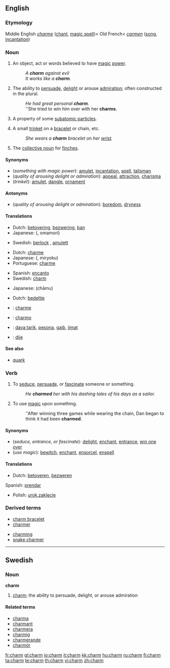 ==English==

===Etymology===
Middle English ''[[charme]]'' ([[chant]], [[magic spell]])< Old French< {{etyl|la}} ''[[carmen]]'' ([[song]], [[incantation]])

===Noun===
{{en-noun}}

# An object, act or words believed to have [[magic]] [[power]].
#: ''A '''charm''' against evil''
#: ''It works like a '''charm'''.''
# The ability to [[persuade]], [[delight]] or arouse [[admiration]]; often constructed in the plural.
#: ''He had great personal '''charm'''.''
#: ''She tried to win him over with her '''charms'''.
# {{physics}} A property of some [[subatomic particle]]s.
# A small [[trinket]] on a [[bracelet]] or chain, etc.
#: ''She wears a '''charm''' bracelet on her [[wrist]].''
# The [[collective noun]] for [[finch|finches]].

====Synonyms====
* (''something with magic power''): [[amulet]], [[incantation]], [[spell]], [[talisman]]
* (''quality of arousing delight or admiration''): [[appeal]], [[attraction]], [[charisma]]
* (''trinket''): [[amulet]], [[dangle]], [[ornament]]

====Antonyms====
* (''quality of arousing delight or admiration''): [[boredom]], [[dryness]]

====Translations====
{{trans-top|something with magic power}}
* Dutch: [[betovering]], [[bezwering]], [[ban]] 
* Japanese: {{Jpan|[[お守り]]}} ({{Jpan|[[おまもり]]}}, omamori)
{{trans-mid}}
* Swedish: [[berlock]] {{c}}, [[amulett]] {{c}}
{{trans-bottom}}

{{trans-top|quality of inspiring delight or admiration}}
* Dutch: [[charme]] 
* Japanese: {{Jpan|[[魅力]]}} ({{Jpan|[[みりょく]]}}, miryoku)
* Portuguese: [[charme]] {{m}}
{{trans-mid}}
* Spanish: [[encanto]] {{m}}
* Swedish: [[#English|charm]] {{c}}
{{trans-bottom}}

{{trans-top|property of subatomic particle}}
* Japanese: {{Jpan|[[チャーム]]}} (chāmu)
{{trans-mid}}
{{trans-bottom}}

{{trans-top|trinket}}
* Dutch: [[bedeltje]] 
{{trans-mid}}
{{trans-bottom}}

{{checktrans-top}}
* {{ttbc|French}}: [[charme]]
* {{ttbc|Ido}}: [[charmo]]
{{trans-mid}}
* {{ttbc|Indonesian}}: [[daya tarik]], [[pesona]], [[gaib]], [[jimat]]
* {{ttbc|Spanish}}: [[dije]] {{m}}
{{trans-bottom}}

====See also====
* [[quark]]

===Verb===
{{en-verb}}

# To [[seduce]], [[persuade]], or [[fascinate]] someone or something.
#: ''He '''charmed''' her with his dashing tales of his days as a sailor.''
# {{transitive}} To use [[magic]] upon something.
#: ''After winning three games while wearing the chain, Dan began to think it had been '''charmed'''.

====Synonyms====
* (''seduce, entrance, or fascinate''): [[delight]], [[enchant]], [[entrance]], [[win one over]]
* (''use magic''): [[bewitch]], [[enchant]], [[ensorcel]], [[enspell]]

====Translations====
* Dutch: [[betoveren]], [[bezweren]]
Spanish: [[prendar]]
* Polish: [[urok,zaklęcie]]

===Derived terms===
{{top}}
* [[charm bracelet]]
* [[charmer]]
{{mid}}
* [[charming]]
* [[snake charmer]]
{{bottom}}

----

==Swedish==

===Noun===
{{sv-noun-unc-irreg-c|2=charmen}}
'''charm''' {{c}}

# [[#English|charm]]; the ability to persuade, delight, or arouse admiration

====Related terms====
* [[charma]]
* [[charmant]]
* [[charmera]]
* [[charmig]]
* [[charmerande]]
* [[charmör]]

[[fr:charm]]
[[gl:charm]]
[[io:charm]]
[[it:charm]]
[[kk:charm]]
[[hu:charm]]
[[ru:charm]]
[[fi:charm]]
[[ta:charm]]
[[te:charm]]
[[th:charm]]
[[vi:charm]]
[[zh:charm]]